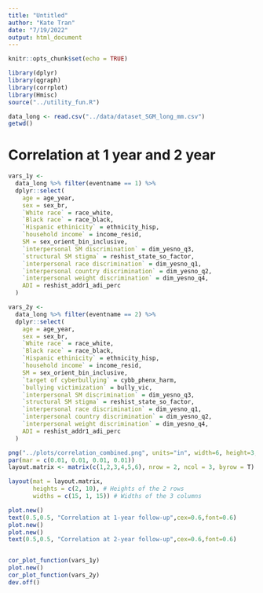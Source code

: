```yaml
---
title: "Untitled"
author: "Kate Tran"
date: "7/19/2022"
output: html_document
---
```


```r
knitr::opts_chunk$set(echo = TRUE)
```

```r
library(dplyr)
library(qgraph)
library(corrplot)
library(Hmisc)
source("../utility_fun.R")
```

```r
data_long <- read.csv("../data/dataset_SGM_long_mm.csv")
getwd()
```

# Correlation at 1 year and 2 year
```r
vars_1y <-
  data_long %>% filter(eventname == 1) %>%
  dplyr::select(
    age = age_year,
    sex = sex_br,
    `White race` = race_white,
    `Black race` = race_black,
    `Hispanic ethinicity` = ethnicity_hisp,
    `household income` = income_resid,
    SM = sex_orient_bin_inclusive,
    `interpersonal SM discrimination` = dim_yesno_q3,
    `structural SM stigma` = reshist_state_so_factor,
    `interpersonal race discrimination` = dim_yesno_q1,
    `interpersonal country discrimination` = dim_yesno_q2,
    `interpersonal weight discrimination` = dim_yesno_q4,
    ADI = reshist_addr1_adi_perc
  )

vars_2y <-
  data_long %>% filter(eventname == 2) %>%
  dplyr::select(
    age = age_year,
    sex = sex_br,
    `White race` = race_white,
    `Black race` = race_black,
    `Hispanic ethinicity` = ethnicity_hisp,
    `household income` = income_resid,
    SM = sex_orient_bin_inclusive,
    `target of cyberbullying` = cybb_phenx_harm,
    `bullying victimization` = bully_vic,
    `interpersonal SM discrimination` = dim_yesno_q3,
    `structural SM stigma` = reshist_state_so_factor,
    `interpersonal race discrimination` = dim_yesno_q1,
    `interpersonal country discrimination` = dim_yesno_q2,
    `interpersonal weight discrimination` = dim_yesno_q4,
    ADI = reshist_addr1_adi_perc
  )
```

```r
png("../plots/correlation_combined.png", units="in", width=6, height=3, res=920)
par(mar = c(0.01, 0.01, 0.01, 0.01))
layout.matrix <- matrix(c(1,2,3,4,5,6), nrow = 2, ncol = 3, byrow = T)

layout(mat = layout.matrix,
       heights = c(2, 10), # Heights of the 2 rows
       widths = c(15, 1, 15)) # Widths of the 3 columns

plot.new()
text(0.5,0.5, "Correlation at 1-year follow-up",cex=0.6,font=0.6)
plot.new()
plot.new()
text(0.5,0.5, "Correlation at 2-year follow-up",cex=0.6,font=0.6)


cor_plot_function(vars_1y)
plot.new()
cor_plot_function(vars_2y)
dev.off()
```
